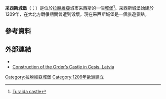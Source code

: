 '''采西斯城堡'''（{{lang-lv|Cēsu pils}}；{{lang-de|Schloß Wenden}}）是位於[[拉脫維亞|拉脫維亞]]城市采西斯的一個[[城堡|城堡]]<ref>[http://tourism.sigulda.lv/turaida-medieval-castle/ Turaida castle]</ref>。采西斯城堡始建於1209年，在大北方戰爭期間曾遭到毀壞。現在采西斯城堡是一個旅遊景點。

==參考資料==
{{Reflist}}

==外部連結==
*{{Commons category-inline|Cēsis Castle}}
*[https://www-docs.tu-cottbus.de/bautechnikgeschichte/public/openaccess/lapins_oa.pdf Construction of the Order’s Castle in Cesis, Latvia]{{dead link|date=十一月 2017 |bot=InternetArchiveBot }}

{{Coord|57.3137999|25.2687693|type:landmark_region:LV-CE|display=title}}
{{Authority control}}

[[Category:拉脫維亞城堡|Category:拉脫維亞城堡]]
[[Category:1209年歐洲建立|Category:1209年歐洲建立]]